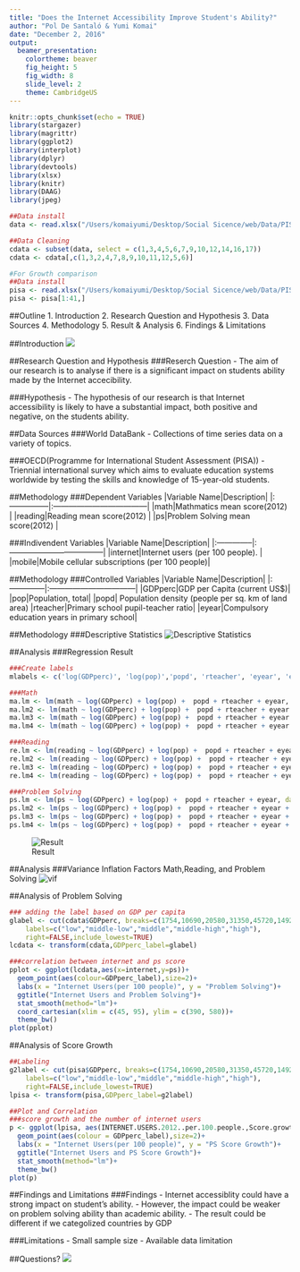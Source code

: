 ```yaml
---
title: "Does the Internet Accessibility Improve Student's Ability?"
author: "Pol De Santaló & Yumi Komai"
date: "December 2, 2016"
output:
  beamer_presentation:
    colortheme: beaver
    fig_height: 5
    fig_width: 8
    slide_level: 2
    theme: CambridgeUS
---
```


```r
knitr::opts_chunk$set(echo = TRUE)
library(stargazer)
library(magrittr)  
library(ggplot2)
library(interplot)  
library(dplyr)  
library(devtools)
library(xlsx)
library(knitr)
library(DAAG)
library(jpeg)
```

```r
##Data install
data <- read.xlsx("/Users/komaiyumi/Desktop/Social Sicence/web/Data/PISA_Data.xlsx",1)

##Data Cleaning
cdata <- subset(data, select = c(1,3,4,5,6,7,9,10,12,14,16,17))
cdata <- cdata[,c(1,3,2,4,7,8,9,10,11,12,5,6)]

#For Growth comparison
##Data install
pisa <- read.xlsx("/Users/komaiyumi/Desktop/Social Sicence/web/Data/PISA_Data.xlsx",2)
pisa <- pisa[1:41,]
```

##Outline
1. Introduction
2. Research Question and Hypothesis
3. Data Sources
4. Methodology
5. Result & Analysis
6. Findings & Limitations

##Introduction
![](Pictures/internet-for-english.jpg)

##Research Question and Hypothesis
###Reserch Question
- The aim of our research is to analyse if there is a significant impact on students ability made by the Internet accecibility.

###Hypothesis
- The hypothesis of our research is that Internet accessibility is likely to have a substantial impact, both positive and negative, on the students ability.


##Data Sources
###World DataBank
- Collections of time series data on a variety of topics.

###OECD(Programme for International Student Assessment (PISA))
- Triennial international survey which aims to evaluate education systems worldwide by testing the skills and knowledge of 15-year-old students.

##Methodology
###Dependent Variables
|Variable Name|Description|
|:---------------|:------------------------------------|
|math|Mathmatics mean score(2012)      |
|reading|Reading mean score(2012)      |
|ps|Problem Solving mean score(2012)   |

###Indivendent Variables
|Variable Name|Description|
|:--------------|:------------------------------------|
|internet|Internet users (per 100 people). |
|mobile|Mobile cellular subscriptions (per 100 people)|

##Methodology
###Controlled Variables
|Variable Name|Description|
|:--------------|:---------------------------------|
|GDPperc|GDP per Capita (current US$)|
|pop|Population, total|
|popd| Population density (people per sq. km of land area)
|rteacher|Primary school pupil-teacher ratio|
|eyear|Compulsory education years in primary school|

##Methodology
###Descriptive Statistics
![Descriptive Statistics](Results/SD.png)


##Analysis
###Regression Result
```r
###Create labels
mlabels <- c('log(GDPperc)', 'log(pop)','popd', 'rteacher', 'eyear', 'expend', 'internet','mobile','(intercept)')

###Math
ma.lm <- lm(math ~ log(GDPperc) + log(pop) +  popd + rteacher + eyear, data = cdata )
ma.lm2 <- lm(math ~ log(GDPperc) + log(pop) +  popd + rteacher + eyear + expend, data = cdata )
ma.lm3 <- lm(math ~ log(GDPperc) + log(pop) +  popd + rteacher + eyear + internet + mobile, data = cdata )
ma.lm4 <- lm(math ~ log(GDPperc) + log(pop) +  popd + rteacher + eyear + expend + internet + mobile,data = cdata )

###Reading
re.lm <- lm(reading ~ log(GDPperc) + log(pop) +  popd + rteacher + eyear, data = cdata )
re.lm2 <- lm(reading ~ log(GDPperc) + log(pop) +  popd + rteacher + eyear + expend, data = cdata )
re.lm3 <- lm(reading ~ log(GDPperc) + log(pop) +  popd + rteacher + eyear + internet + mobile, data = cdata )
re.lm4 <- lm(reading ~ log(GDPperc) + log(pop) +  popd + rteacher + eyear + expend + internet + mobile,data = cdata )

###Problem Solving
ps.lm <- lm(ps ~ log(GDPperc) + log(pop) +  popd + rteacher + eyear, data = cdata )
ps.lm2 <- lm(ps ~ log(GDPperc) + log(pop) +  popd + rteacher + eyear + expend, data = cdata )
ps.lm3 <- lm(ps ~ log(GDPperc) + log(pop) +  popd + rteacher + eyear + internet + mobile, data = cdata )
ps.lm4 <- lm(ps ~ log(GDPperc) + log(pop) +  popd + rteacher + eyear + expend + internet + mobile,data = cdata )
```
![Result](Results/2result.png)

##Analysis
###Variance Inflation Factors
Math,Reading, and Problem Solving
![vif](Results/vif.png)


##Analysis of Problem Solving
```r

### adding the label based on GDP per capita
glabel <- cut(cdata$GDPperc, breaks=c(1754,10690,20580,31350,45720,149200),
    labels=c("low","middle-low","middle","middle-high","high"),
    right=FALSE,include_lowest=TRUE)
lcdata <- transform(cdata,GDPperc_label=glabel)

###correlation between internet and ps score
pplot <- ggplot(lcdata,aes(x=internet,y=ps))+
  geom_point(aes(colour=GDPperc_label),size=2)+
  labs(x = "Internet Users(per 100 people)", y = "Problem Solving")+
  ggtitle("Internet Users and Problem Solving")+
  stat_smooth(method="lm")+
  coord_cartesian(xlim = c(45, 95), ylim = c(390, 580))+
  theme_bw()
plot(pplot)

```

##Analysis of Score Growth
```r
##Labeling
g2label <- cut(pisa$GDPperc, breaks=c(1754,10690,20580,31350,45720,149200),
    labels=c("low","middle-low","middle","middle-high","high"),
    right=FALSE,include_lowest=TRUE)
lpisa <- transform(pisa,GDPperc_label=g2label)

##Plot and Correlation
###score growth and the number of internet users
p <- ggplot(lpisa, aes(INTERNET.USERS.2012..per.100.people.,Score.growth))+
  geom_point(aes(colour = GDPperc_label),size=2)+
  labs(x = "Internet Users(per 100 people)", y = "PS Score Growth")+
  ggtitle("Internet Users and PS Score Growth")+
  stat_smooth(method="lm")+
  theme_bw()
plot(p)
```


##Findings and Limitations
###Findings
- Internet accessiblity could have a strong impact on student's ability.
- However, the impact could be weaker on problem solving ability than academic ability.
- The result could be different if we categolized countries by GDP

###Limitations
- Small sample size
- Available data limitation

##Questions?
![](Pictures/Questions.jpg)




